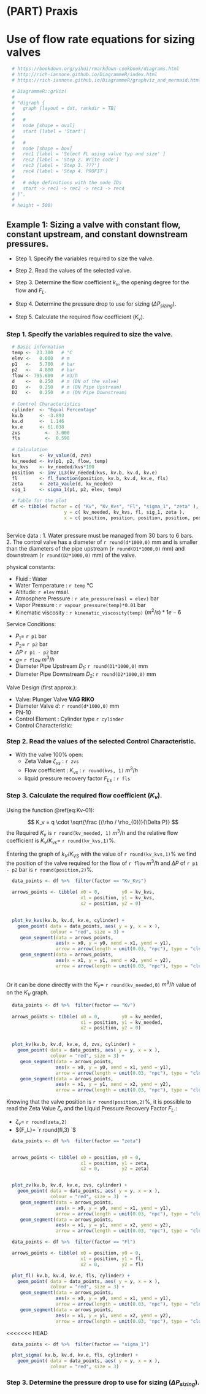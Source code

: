 # (PART) Praxis {-} 

# Use of flow rate equations for sizing valves

```r

  # https://bookdown.org/yihui/rmarkdown-cookbook/diagrams.html
  # http://rich-iannone.github.io/DiagrammeR/index.html
  # https://rich-iannone.github.io/DiagrammeR/graphviz_and_mermaid.html

  # DiagrammeR::grViz(
  # 
  # "digraph {
  #   graph [layout = dot, rankdir = TB]
  #   
  #   #
  #   node [shape = oval]
  #   start [label = 'Start']
  #   
  #   # 
  #   node [shape = box]        
  #   rec1 [label = 'Select FL using valve typ and size' ]
  #   rec2 [label = 'Step 2. Write code']
  #   rec3 [label = 'Step 3. ???']
  #   rec4 [label = 'Step 4. PROFIT']
  # 
  #   # edge definitions with the node IDs
  #   start -> rec1 -> rec2 -> rec3 -> rec4
  # }",
  # 
  # height = 500)

```
  

## Example 1: Sizing a valve with constant flow, constant upstream, and constant downstream pressures.

   - Step 1. Specify the variables required  to size the valve.
   - Step 2. Read the values of the selected valve.
   - Step 3. Determine the flow coefficient $k_v$, the opening degree for the flow and $F_L$.
   
   - Step 4. Determine the pressure drop to use for sizing ($\Delta{P_{sizing}}).$
   - Step 5. Calculate the required flow coefficient ($K_v$).
   
   

### Step 1. Specify the variables required  to size the valve.

```r

  # Basic information
  temp <-  23.300   # °C
  elev <-   0.000   # m 
  p1   <-   5.700   # bar
  p2   <-   4.800   # bar
  flow <- 795.600   # m3/h
  d    <-   0.250   # m (DN of the valve)
  D1   <-   0.250   # m (DN Pipe Upstream)
  D2   <-   0.250   # m (DN Pipe Downstream)
  
  # Control Characteristics
  cylinder	<- "Equal Percentage"
  kv.b      <- -3.893
  kv.d	    <-  1.146
  kv.e      <- 61.038
  zvs	      <-  3.000
  fls	      <-  0.598
  
  # Calculation
  kvs       <- kv_value(d, zvs)
  kv_needed <- kv(p1, p2, flow, temp)
  kv_kvs    <- kv_needed/kvs*100
  position  <- inv_LL3(kv_needed/kvs, kv.b, kv.d, kv.e)
  fl        <- fl_function(position, kv.b, kv.d, kv.e, fls)
  zeta      <- zeta_vaule(d, kv_needed)
  sig_1     <- sigma_1(p1, p2, elev, temp)

  # Table for the plot
  df <- tibble( factor = c( "Kv", "Kv_Kvs", "Fl", "sigma_1", "zeta" ), 
                     y = c( kv_needed, kv_kvs, fl, sig_1, zeta ), 
                     x = c( position, position, position, position, position))
  
```

Service data : 
  1. Water pressure must be managed from 30 bars to 6 bars.
  2. The control valve has a diameter of `r round(d*1000,0)` mm and is smaller than the diameters of the pipe upstream (`r round(D1*1000,0)` mm) and downstream (`r round(D2*1000,0)` mm)  of the valve.


physical constants:
  
  - Fluid : Water 
  - Water Temperature :   `r temp` °C
  - Altitude:             `r elev` msal.
  - Atmosphere Pressure : `r atm_pressure(masl = elev)` bar
  - Vapor Pressure :      `r vapour_pressure(temp)*0.01` bar
  - Kinematic viscosity : `r kinematic_viscosity(temp)` $(m^2/s)*1e-6$

Service Conditions:

  - $P_1 =$                         `r p1` bar
  - $P_2 =$                         `r p2` bar
  - $\Delta{P}$                     `r p1 - p2` bar
  - $q =$                           `r flow` $m^3/h$ 
  - Diameter Pipe Upstream $D_1$:   `r round(D1*1000,0)` mm  
  - Diameter Pipe Downstream $D_2$: `r round(D2*1000,0)` mm  

Valve Design (first approx.):
  
  - Valve: Plunger Valve **VAG RIKO**
  - Diameter Valve $d$: `r round(d*1000,0)` mm  
  - PN-10
  - Control Element : Cylinder type `r cylinder`
  - Control Characteristic: 


### Step 2. Read the values of the selected Control Characteristic.
  
  - With the valve 100% open: 
    - Zeta Value $\zeta_{vs}$ :                       `r zvs`
    - Flow coefficient : $K_{vs}$ :                   `r round(kvs, 1)` $m^3 / h$
    - liquid pressure recovery factor ${F_{L}}_{s}$ : `r fls`


### Step 3. Calculate the required flow coefficient ($K_v$).

Using the function \@ref(eq:Kv-01):

$$
  K_v = q \cdot \sqrt{\frac {(\rho / \rho_{0})}{\Delta P}}
$$
the Required $K_v$ is `r round(kv_needed, 1)` $m^3/h$ and the relative flow coefficient is $K_v/K_{vs}=$ `r round(kv_kvs,1)`%.

Entering the graph of $k_V/K_{VS}$ with the value of `r round(kv_kvs,1)`% we find the position of the valve required for the flow of `r flow` $m^3/h$ and $\Delta{P}$ of `r p1 - p2` bar is `r round(position,2)`%.


```r
  
  data_points <- df %>%  filter(factor == "Kv_Kvs")
  
  arrows_points <- tibble( x0 = 0,        y0 = kv_kvs,
                           x1 = position, y1 = kv_kvs,
                           x2 = position, y2 = 0)
  

  plot_kv_kvs(kv.b, kv.d, kv.e, cylinder) +
    geom_point( data = data_points, aes( y = y, x = x ), 
                colour = "red", size = 3) +
     geom_segment(data = arrows_points, 
                  aes(x = x0, y = y0, xend = x1, yend = y1),
                  arrow = arrow(length = unit(0.03, "npc"), type = "closed"))+
     geom_segment(data = arrows_points, 
                  aes(x = x1, y = y1, xend = x2, yend = y2),
                  arrow = arrow(length = unit(0.03, "npc"), type = "closed"))
  
```

Or it can be done directly with the $K_V =$ `r round(kv_needed,0)` $m^3/h$  value of on the $K_V$ graph.

```r
  
  data_points <- df %>%  filter(factor == "Kv")
  
  arrows_points <- tibble( x0 = 0,        y0 = kv_needed,
                           x1 = position, y1 = kv_needed,
                           x2 = position, y2 = 0)


  plot_kv(kv.b, kv.d, kv.e, d, zvs, cylinder) +
    geom_point( data = data_points, aes( y = y, x = x ), 
                colour = "red", size = 3) +
     geom_segment(data = arrows_points, 
                  aes(x = x0, y = y0, xend = x1, yend = y1),
                  arrow = arrow(length = unit(0.03, "npc"), type = "closed"))+
     geom_segment(data = arrows_points, 
                  aes(x = x1, y = y1, xend = x2, yend = y2),
                  arrow = arrow(length = unit(0.03, "npc"), type = "closed"))

```


Knowing that the valve position is `r round(position,2)`%, it is possible to read the Zeta Value $\zeta_{v}$ and the Liquid Pressure Recovery Factor ${F_L}$.:

  - $\zeta_{v}=$ `r round(zeta,2) `
  - ${F_L}= `r round(fl,3) `$


```r

  data_points <- df %>%  filter(factor == "zeta")


  arrows_points <- tibble( x0 = position, y0 = 0,
                           x1 = position, y1 = zeta,
                           x2 = 0,        y2 = zeta)


  plot_zv(kv.b, kv.d, kv.e, zvs, cylinder) +
    geom_point( data = data_points, aes( y = y, x = x ), 
                colour = "red", size = 3)  +
     geom_segment(data = arrows_points, 
                  aes(x = x0, y = y0, xend = x1, yend = y1),
                  arrow = arrow(length = unit(0.03, "npc"), type = "closed"))+
     geom_segment(data = arrows_points, 
                  aes(x = x1, y = y1, xend = x2, yend = y2),
                  arrow = arrow(length = unit(0.03, "npc"), type = "closed"))
```


```r

  data_points <- df %>%  filter(factor == "Fl")

  arrows_points <- tibble( x0 = position, y0 = 0,
                           x1 = position, y1 = fl,
                           x2 = 0,        y2 = fl)

  plot_fl( kv.b, kv.d, kv.e, fls, cylinder) +
    geom_point( data = data_points, aes( y = y, x = x ), 
                colour = "red", size = 3) +
     geom_segment(data = arrows_points, 
                  aes(x = x0, y = y0, xend = x1, yend = y1),
                  arrow = arrow(length = unit(0.03, "npc"), type = "closed"))+
     geom_segment(data = arrows_points, 
                  aes(x = x1, y = y1, xend = x2, yend = y2),
                  arrow = arrow(length = unit(0.03, "npc"), type = "closed"))
```


<<<<<<< HEAD

```r

  data_points <- df %>%  filter(factor == "sigma_1")

  plot_sigma( kv.b, kv.d, kv.e, fls, cylinder) +
    geom_point( data = data_points, aes( y = y, x = x ), 
                colour = "red", size = 3)
```

### Step 3. Determine the pressure drop to use for sizing ($\Delta{P_{sizing}}).$

